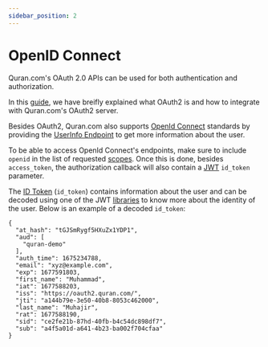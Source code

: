 ```yaml
---
sidebar_position: 2
---
```


# OpenID Connect

Quran.com's OAuth 2.0 APIs can be used for both authentication and authorization.

In this [guide](/auth/guides/getting-started-with-oauth2), we have breifly explained what OAuth2 is and how to integrate with Quran.com's OAuth2 server.

Besides OAuth2, Quran.com also supports [OpenId Connect](https://openid.net/connect) standards by providing the [UserInfo Endpoint](/auth/v1/operations/getOidcUserInfo) to get more information about the user.

To be able to access OpenId Connect's endpoints, make sure to include `openid` in the list of requested [scopes](/auth/guides/scopes). Once this is done, besides `access_token`, the authorization callback will also contain a [JWT](https://www.rfc-editor.org/rfc/rfc7519) `id_token` parameter.

The [ID Token](https://openid.net/specs/openid-connect-core-1_0.html#IDToken) (`id_token`) contains information about the user and can be decoded using one of the JWT [libraries](https://jwt.io/libraries) to know more about the identity of the user. Below is an example of a decoded `id_token`:

```
{
  "at_hash": "tGJSmRygf5HXuZx1YDP1",
  "aud": [
    "quran-demo"
  ],
  "auth_time": 1675234788,
  "email": "xyz@example.com",
  "exp": 1677591803,
  "first_name": "Muhammad",
  "iat": 1677588203,
  "iss": "https://oauth2.quran.com/",
  "jti": "a144b79e-3e50-40b8-8053c462000",
  "last_name": "Muhajir",
  "rat": 1677588190,
  "sid": "ce2fe21b-87hd-40fb-b4c54dc898df7",
  "sub": "a4f5a01d-a641-4b23-ba002f704cfaa"
}
```
